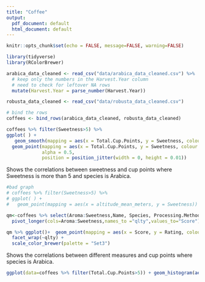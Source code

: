 ```yaml
---
title: "Coffee"
output:
  pdf_document: default
  html_document: default
---
```


```r
knitr::opts_chunk$set(echo = FALSE, message=FALSE, warning=FALSE)
```


```r
library(tidyverse)
library(RColorBrewer)

arabica_data_cleaned <- read_csv("data/arabica_data_cleaned.csv") %>%
  # keep only the numbers in the Harvest.Year column
  # need to check for leftover NA rows
  mutate(Harvest.Year = parse_number(Harvest.Year))

robusta_data_cleaned <- read_csv("data/robusta_data_cleaned.csv")

# bind the rows
coffees <- bind_rows(arabica_data_cleaned, robusta_data_cleaned)
```

```r
coffees %>% filter(Sweetness>5) %>% 
ggplot( ) + 
   geom_smooth(mapping = aes(x = Total.Cup.Points, y = Sweetness, colour = Species)) +
  geom_point(mapping = aes(x = Total.Cup.Points, y = Sweetness, colour = Species), 
             alpha = 0.5, 
             position = position_jitter(width = 0, height = 0.01))
```

Shows the correlations between sweetness and cup points where Sweetness is more than 5 and species is Arabica. 

 ```r
 #bad graph
# coffees %>% filter(Sweetness>5) %>% 
# ggplot( ) + 
#   geom_point(mapping = aes(x = altitude_mean_meters, y = Sweetness))
 ```

```r
qm<-coffees %>% select(Aroma:Sweetness,Name, Species, Processing.Method,  Rating = Total.Cup.Points) %>% 
  pivot_longer(cols=Aroma:Sweetness,names_to ="qlty",values_to="Score") %>% filter(Score>0)

qm %>% ggplot()+  geom_point(mapping = aes(x = Score, y = Rating, colour = Species ), alpha = 0.5) +
  facet_wrap(~qlty) +
  scale_color_brewer(palette = "Set3")
```


Shows the correlations between different measures and cup points where species is Arabica. 

```r
ggplot(data=coffees %>% filter(Total.Cup.Points>5)) + geom_histogram(aes(x=Total.Cup.Points, fill = Species))

```

